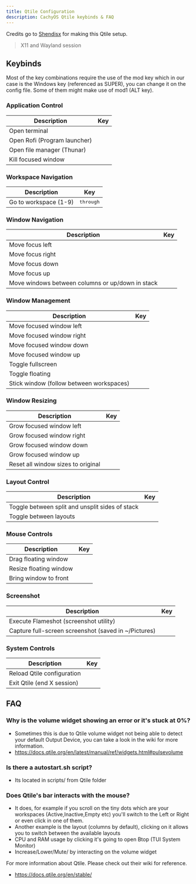 ```yaml
---
title: Qtile Configuration
description: CachyOS Qtile keybinds & FAQ
---
```



Credits go to [Shendisx](https://github.com/Shendisx) for making this Qtile setup.

> X11 and Wayland session

## Keybinds

Most of the key combinations require the use of the mod key which in our case is the Windows key (referenced as SUPER), you can change it on the config file.
Some of them might make use of mod1 (ALT key).

### Application Control

| Description | Key |
|-------------|-----|
| Open terminal | <Kbd linux="Super+Return" /> |
| Open Rofi (Program launcher) | <Kbd linux="Alt+Space" /> |
| Open file manager (Thunar) | <Kbd linux="Super+E" /> |
| Kill focused window | <Kbd linux="Super+Q" /> |

### Workspace Navigation

| Description | Key |
|-------------|-----|
| Go to workspace (1-9) | <Kbd linux="Super+1" /> through <Kbd linux="Super+9" /> |

### Window Navigation

| Description | Key |
|-------------|-----|
| Move focus left | <Kbd linux="Super+H" /> |
| Move focus right | <Kbd linux="Super+L" /> |
| Move focus down | <Kbd linux="Super+J" /> |
| Move focus up | <Kbd linux="Super+K" /> |
| Move windows between columns or up/down in stack | <Kbd linux="Super+Space" /> |

### Window Management

| Description | Key |
|-------------|-----|
| Move focused window left | <Kbd linux="Super+Shift+H" /> |
| Move focused window right | <Kbd linux="Super+Shift+L" /> |
| Move focused window down | <Kbd linux="Super+Shift+J" /> |
| Move focused window up | <Kbd linux="Super+Shift+K" /> |
| Toggle fullscreen | <Kbd linux="Super+F" /> |
| Toggle floating | <Kbd linux="Super+V" /> |
| Stick window (follow between workspaces) | <Kbd linux="Super+S" /> |

### Window Resizing

| Description | Key |
|-------------|-----|
| Grow focused window left | <Kbd linux="Super+Control+H" /> |
| Grow focused window right | <Kbd linux="Super+Control+L" /> |
| Grow focused window down | <Kbd linux="Super+Control+J" /> |
| Grow focused window up | <Kbd linux="Super+Control+K" /> |
| Reset all window sizes to original | <Kbd linux="Super+N" /> |

### Layout Control

| Description | Key |
|-------------|-----|
| Toggle between split and unsplit sides of stack | <Kbd linux="Super+Shift+Return" /> |
| Toggle between layouts | <Kbd linux="Super+Tab" /> |

### Mouse Controls

| Description | Key |
|-------------|-----|
| Drag floating window | <Kbd linux="Super+Left_Click" /> |
| Resize floating window | <Kbd linux="Super+Right_Click" /> |
| Bring window to front | <Kbd linux="Super+Scroll_Wheel_Button" /> |

### Screenshot

| Description | Key |
|-------------|-----|
| Execute Flameshot (screenshot utility) | <Kbd linux="Print" /> |
| Capture full-screen screenshot (saved in ~/Pictures) | <Kbd linux="Control+Print" /> |

### System Controls

| Description | Key |
|-------------|-----|
| Reload Qtile configuration | <Kbd linux="Super+Control+R" /> |
| Exit Qtile (end X session) | <Kbd linux="Super+Control+Q" /> |
## FAQ

### Why is the volume widget showing an error or it's stuck at 0%?

* Sometimes this is due to Qtile volume widget not being able to detect your default Output Device, you can take a look in the wiki for more information.
* https://docs.qtile.org/en/latest/manual/ref/widgets.html#pulsevolume

### Is there a autostart.sh script?

* Its located in scripts/ from Qtile folder

### Does Qtile's bar interacts with the mouse?

* It does, for example if you scroll on the tiny dots which are your workspaces (Active,Inactive,Empty etc) you'll switch to the Left or Right or even click in one of them.
* Another example is the layout (columns by default), clicking on it allows you to switch between the available layouts
* CPU and RAM usage by clicking it's going to open Btop (TUI System Monitor)
* Increase/Lower/Mute/ by interacting on the volume widget

For more information about Qtile. Please check out their wiki for reference.

* https://docs.qtile.org/en/stable/
